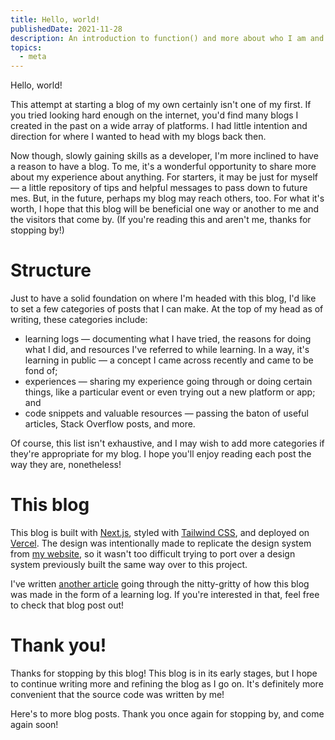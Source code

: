 ```yaml
---
title: Hello, world!
publishedDate: 2021-11-28
description: An introduction to function() and more about who I am and what I hope to accomplish with the blog.
topics:
  - meta
---
```


Hello, world!

This attempt at starting a blog of my own certainly isn't one of my first. If you tried looking hard enough on the internet, you'd find many blogs I created in the past on a wide array of platforms. I had little intention and direction for where I wanted to head with my blogs back then.

Now though, slowly gaining skills as a developer, I'm more inclined to have a reason to have a blog. To me, it's a wonderful opportunity to share more about my experience about anything. For starters, it may be just for myself — a little repository of tips and helpful messages to pass down to future mes. But, in the future, perhaps my blog may reach others, too. For what it's worth, I hope that this blog will be beneficial one way or another to me and the visitors that come by. (If you're reading this and aren't me, thanks for stopping by!)

# Structure

Just to have a solid foundation on where I'm headed with this blog, I'd like to set a few categories of posts that I can make. At the top of my head as of writing, these categories include:

- learning logs — documenting what I have tried, the reasons for doing what I did, and resources I've referred to while learning. In a way, it's learning in public — a concept I came across recently and came to be fond of;
- experiences — sharing my experience going through or doing certain things, like a particular event or even trying out a new platform or app; and
- code snippets and valuable resources — passing the baton of useful articles, Stack Overflow posts, and more.

Of course, this list isn't exhaustive, and I may wish to add more categories if they're appropriate for my blog. I hope you'll enjoy reading each post the way they are, nonetheless!

# This blog

This blog is built with [Next.js](https://nextjs.org), styled with [Tailwind CSS](https://tailwindcss.com), and deployed on [Vercel](https://vercel.com). The design was intentionally made to replicate the design system from [my website](https://arash.codes), so it wasn't too difficult trying to port over a design system previously built the same way over to this project.

I've written [another article](/posts/building-my-blog) going through the nitty-gritty of how this blog was made in the form of a learning log. If you're interested in that, feel free to check that blog post out!

# Thank you!

Thanks for stopping by this blog! This blog is in its early stages, but I hope to continue writing more and refining the blog as I go on. It's definitely more convenient that the source code was written by me!

Here's to more blog posts. Thank you once again for stopping by, and come again soon!
